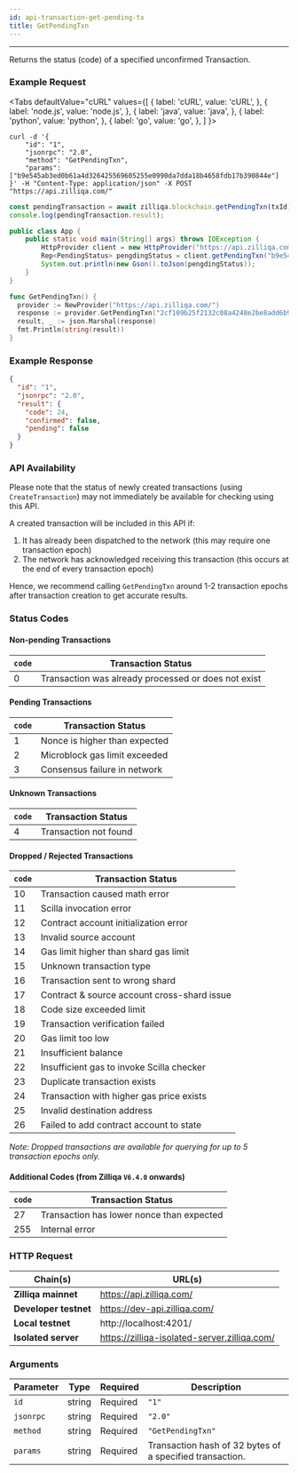 ```yaml
---
id: api-transaction-get-pending-tx
title: GetPendingTxn
---
```


---
Returns the status (code) of a specified unconfirmed Transaction.

### Example Request



<Tabs
  defaultValue="cURL"
  values={[
    { label: 'cURL', value: 'cURL', },
    { label: 'node.js', value: 'node.js', },
    { label: 'java', value: 'java', },
    { label: 'python', value: 'python', },
    { label: 'go', value: 'go', },
  ]
}>

<TabItem value="cURL">

```shell
curl -d '{
    "id": "1",
    "jsonrpc": "2.0",
    "method": "GetPendingTxn",
    "params": ["b9e545ab3ed0b61a4d326425569605255e0990da7dda18b4658fdb17b390844e"]
}' -H "Content-Type: application/json" -X POST "https://api.zilliqa.com/"
```
</TabItem>
<TabItem value="node.js">

```js
const pendingTransaction = await zilliqa.blockchain.getPendingTxn(txId);
console.log(pendingTransaction.result);
```
</TabItem>
<TabItem value="java">

```java
public class App {
    public static void main(String[] args) throws IOException {
        HttpProvider client = new HttpProvider("https://api.zilliqa.com");
        Rep<PendingStatus> pengdingStatus = client.getPendingTxn("b9e545ab3ed0b61a4d326425569605255e0990da7dda18b4658fdb17b390844e");
        System.out.println(new Gson().toJson(pengdingStatus));
    }
}
```
</TabItem>

<TabItem value="go">

```go
func GetPendingTxn() {
  provider := NewProvider("https://api.zilliqa.com/")
  response := provider.GetPendingTxn("2cf109b25f2132c08a4248e2be8add6b95b92aef5b2c77e737faefbc9353ee7c")
  result, _ := json.Marshal(response)
  fmt.Println(string(result))
}
```
</TabItem>
</Tabs>

### Example Response

```json
{
  "id": "1",
  "jsonrpc": "2.0",
  "result": {
    "code": 24,
    "confirmed": false,
    "pending": false
  }
}
```

### API Availability

Please note that the status of newly created transactions (using `CreateTransaction`) may not immediately be available for checking using this API.

A created transaction will be included in this API if:

1. It has already been dispatched to the network (this may require one transaction epoch)
2. The network has acknowledged receiving this transaction (this occurs at the end of every transaction epoch)

Hence, we recommend calling `GetPendingTxn` around 1-2 transaction epochs after transaction creation to get accurate results.

### Status Codes

#### Non-pending Transactions

| `code` | Transaction Status                                  |
| ------ | --------------------------------------------------- |
| 0      | Transaction was already processed or does not exist |

#### Pending Transactions

| `code` | Transaction Status             |
| ------ | ------------------------------ |
| 1      | Nonce is higher than expected  |
| 2      | Microblock gas limit exceeded  |
| 3      | Consensus failure in network   |

#### Unknown Transactions

| `code` | Transaction Status     |
| ------ | ---------------------- |
| 4      | Transaction not found  |

#### Dropped / Rejected Transactions

| `code` | Transaction Status                          |
| ------ | ------------------------------------------- |
| 10     | Transaction caused math error               |
| 11     | Scilla invocation error                     |
| 12     | Contract account initialization error       |
| 13     | Invalid source account                      |
| 14     | Gas limit higher than shard gas limit       |
| 15     | Unknown transaction type                    |
| 16     | Transaction sent to wrong shard             |
| 17     | Contract & source account cross-shard issue |
| 18     | Code size exceeded limit                    |
| 19     | Transaction verification failed             |
| 20     | Gas limit too low                           |
| 21     | Insufficient balance                        |
| 22     | Insufficient gas to invoke Scilla checker   |
| 23     | Duplicate transaction exists                |
| 24     | Transaction with higher gas price exists    |
| 25     | Invalid destination address                 |
| 26     | Failed to add contract account to state     |

_Note: Dropped transactions are available for querying for up to 5 transaction epochs only._

#### Additional Codes (from Zilliqa `V6.4.0` onwards)

| `code` | Transaction Status                          |
| ------ | ------------------------------------------- |
| 27     | Transaction has lower nonce than expected   |
| 255    | Internal error                              |

### HTTP Request

| Chain(s)              | URL(s)                       |
| --------------------- | ---------------------------- |
| **Zilliqa mainnet**   | https://api.zilliqa.com/     |
| **Developer testnet** | https://dev-api.zilliqa.com/ |
| **Local testnet**     | http://localhost:4201/       |
| **Isolated server**   | https://zilliqa-isolated-server.zilliqa.com/       |

### Arguments

| Parameter | Type   | Required | Description                                              |
| --------- | ------ | -------- | -------------------------------------------------------- |
| `id`      | string | Required | `"1"`                                                    |
| `jsonrpc` | string | Required | `"2.0"`                                                  |
| `method`  | string | Required | `"GetPendingTxn"`                                        |
| `params`  | string | Required | Transaction hash of 32 bytes of a specified transaction. |